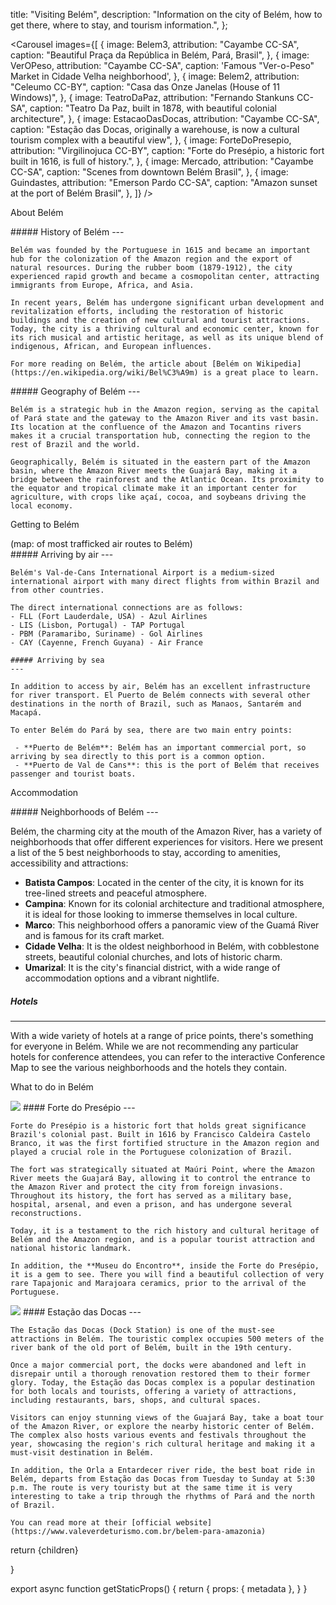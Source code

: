 
  title: "Visiting Belém",
  description: "Information on the city of Belém, how to get there, where to stay, and tourism information.",
};

<Carousel
  images={[
    {
      image: Belem3,
      attribution: "Cayambe CC-SA",
      caption: "Beautiful Praça da República in Belém, Pará, Brasil",
    },
    {
      image: VerOPeso,
      attribution: "Cayambe CC-SA",
      caption: 'Famous "Ver-o-Peso" Market in Cidade Velha neighborhood',
    },
    {
      image: Belem2,
      attribution: "Celeumo CC-BY",
      caption: "Casa das Onze Janelas (House of 11 Windows)",
    },
    {
      image: TeatroDaPaz,
      attribution: "Fernando Stankuns CC-SA",
      caption:
        "Teatro Da Paz, built in 1878, with beautiful colonial architecture",
    },
    {
      image: EstacaoDasDocas,
      attribution: "Cayambe CC-SA",
      caption:
        "Estação das Docas, originally a warehouse, is now a cultural tourism complex with a beautiful view",
    },
    {
      image: ForteDoPresepio,
      attribution: "Virgilinojuca CC-BY",
      caption:
        "Forte do Presépio, a historic fort built in 1616, is full of history.",
    },
    {
      image: Mercado,
      attribution: "Cayambe CC-SA",
      caption: "Scenes from downtown Belém Brasil",
    },
    {
      image: Guindastes,
      attribution: "Emerson Pardo CC-SA",
      caption: "Amazon sunset at the port of Belém Brasil",
    },
  ]}
/>

<Heading bubble>About Belém</Heading>

<div className="grid grid-cols-1 sm:grid-cols-2 gap-4">
  <div>
    ##### History of Belém
    ---

    Belém was founded by the Portuguese in 1615 and became an important hub for the colonization of the Amazon region and the export of natural resources. During the rubber boom (1879-1912), the city experienced rapid growth and became a cosmopolitan center, attracting immigrants from Europe, Africa, and Asia.

    In recent years, Belém has undergone significant urban development and revitalization efforts, including the restoration of historic buildings and the creation of new cultural and tourist attractions. Today, the city is a thriving cultural and economic center, known for its rich musical and artistic heritage, as well as its unique blend of indigenous, African, and European influences.

    For more reading on Belém, the article about [Belém on Wikipedia](https://en.wikipedia.org/wiki/Bel%C3%A9m) is a great place to learn.

  </div>
  <div>
  ##### Geography of Belém
    ---

    Belém is a strategic hub in the Amazon region, serving as the capital of Pará state and the gateway to the Amazon River and its vast basin. Its location at the confluence of the Amazon and Tocantins rivers makes it a crucial transportation hub, connecting the region to the rest of Brazil and the world.

    Geographically, Belém is situated in the eastern part of the Amazon basin, where the Amazon River meets the Guajará Bay, making it a bridge between the rainforest and the Atlantic Ocean. Its proximity to the equator and tropical climate make it an important center for agriculture, with crops like açaí, cocoa, and soybeans driving the local economy.

  </div>
</div>

<Heading bubble>Getting to Belém</Heading>

<div className="grid grid-cols-1 sm:grid-cols-2 gap-4">
  <div className="flex items-center justify-start flex-col">
   <GlobeMap />
   <div className="text-center italic text-sm">(map: of most trafficked air routes to Belém)</div>
  </div>
  <div>
    ##### Arriving by air
    ---

    Belém's Val-de-Cans International Airport is a medium-sized international airport with many direct flights from within Brazil and from other countries.

    The direct international connections are as follows:
    - FLL (Fort Lauderdale, USA) - Azul Airlines
    - LIS (Lisbon, Portugal) - TAP Portugal
    - PBM (Paramaribo, Suriname) - Gol Airlines
    - CAY (Cayenne, French Guyana) - Air France

    ##### Arriving by sea
    ---

    In addition to access by air, Belém has an excellent infrastructure for river transport. El Puerto de Belém connects with several other destinations in the north of Brazil, such as Manaos, Santarém and Macapá.

    To enter Belém do Pará by sea, there are two main entry points:

     - **Puerto de Belém**: Belém has an important commercial port, so arriving by sea directly to this port is a common option.
     - **Puerto de Val de Cans**: this is the port of Belém that receives passenger and tourist boats.

  </div>
</div>

<Heading bubble>Accommodation</Heading>

<div className="grid grid-cols-1 sm:grid-cols-2 gap-4">
  <div className="order-last 6xl:order-first">
   ##### Neighborhoods of Belém
   ---

Belém, the charming city at the mouth of the Amazon River, has a variety of neighborhoods that offer different experiences for visitors. Here we present a list of the 5 best neighborhoods to stay, according to amenities, accessibility and attractions:

- **Batista Campos**: Located in the center of the city, it is known for its tree-lined streets and peaceful atmosphere.
- **Campina**: Known for its colonial architecture and traditional atmosphere, it is ideal for those looking to immerse themselves in local culture.
- **Marco**: This neighborhood offers a panoramic view of the Guamá River and is famous for its craft market.
- **Cidade Velha**: It is the oldest neighborhood in Belém, with cobblestone streets, beautiful colonial churches, and lots of historic charm.
- **Umarizal**: It is the city's financial district, with a wide range of accommodation options and a vibrant nightlife.

##### Hotels

---

With a wide variety of hotels at a range of price points, there's something for everyone in Belém. While we are not recommending any particular hotels for conference attendees, you can refer to the interactive <IntlLink href="/map">Conference Map</IntlLink> to see the various neighborhoods and the hotels they contain.

  </div>
  <div className="order-first 6xl:order-last">
<Carousel
  captions={true}
  images={[
    {
      image: PracaBatistaCampos,
      caption: "Beautiful green Praça Batista Campos",
      attribution: "Luiz Pantoja CC-SA"
    },
    {
      image: CidadeVelha,
      caption: "Cidade Velha (Old City)",
      attribution: "Lgjunior CC-SA"
    },
    {
      image: Architecture,
      caption: "Beautiful colonial architecture in Cidade Velha",
      attribution: "Celso Abreu CC-SA"
    },
    {
      image: PracaDoRelogio,
      caption: "Praça Siqueira Campos in Campina neighborhood",
      attribution: "Cayambe CC-SA"
    },
    {
      image: AlmiranteBarroso,
      caption: "Avenida Almirante Barroso in Marco neighborhood",
      attribution: "Roberto de vasconcel CC-SA"
    }
  ]}
/>
  </div>
</div>

<Heading bubble>What to do in Belém</Heading>

<div className="grid grid-cols-1 sm:grid-cols-2 gap-4">
  <div className="">
    <Image src={ForteDoPresepio} className="rounded-lg w-full aspect-4/3" />
    #### Forte do Presépio
    ---

    Forte do Presépio is a historic fort that holds great significance Brazil's colonial past. Built in 1616 by Francisco Caldeira Castelo Branco, it was the first fortified structure in the Amazon region and played a crucial role in the Portuguese colonization of Brazil.
    
    The fort was strategically situated at Maúri Point, where the Amazon River meets the Guajará Bay, allowing it to control the entrance to the Amazon River and protect the city from foreign invasions. Throughout its history, the fort has served as a military base, hospital, arsenal, and even a prison, and has undergone several reconstructions.
    
    Today, it is a testament to the rich history and cultural heritage of Belém and the Amazon region, and is a popular tourist attraction and national historic landmark.

    In addition, the **Museu do Encontro**, inside the Forte do Presépio, it is a gem to see. There you will find a beautiful collection of very rare Tapajonic and Marajoara ceramics, prior to the arrival of the Portuguese. 
  </div>

  <div className="">
    <Image src={EstacaoDasDocas} className="rounded-lg w-full aspect-4/3" />
    #### Estação das Docas
    ---

    The Estação das Docas (Dock Station) is one of the must-see attractions in Belém. The touristic complex occupies 500 meters of the river bank of the old port of Belém, built in the 19th century.

    Once a major commercial port, the docks were abandoned and left in disrepair until a thorough renovation restored them to their former glory. Today, the Estação das Docas complex is a popular destination for both locals and tourists, offering a variety of attractions, including restaurants, bars, shops, and cultural spaces. 

    Visitors can enjoy stunning views of the Guajará Bay, take a boat tour of the Amazon River, or explore the nearby historic center of Belém. The complex also hosts various events and festivals throughout the year, showcasing the region's rich cultural heritage and making it a must-visit destination in Belém.

    In addition, the Orla a Entardecer river ride, the best boat ride in Belém, departs from Estação das Docas from Tuesday to Sunday at 5:30 p.m. The route is very touristy but at the same time it is very interesting to take a trip through the rhythms of Pará and the north of Brazil.

    You can read more at their [official website](https://www.valeverdeturismo.com.br/belem-para-amazonia)
  </div>

</div>

  return <MdxLayout metadata={metadata}>{children}</MdxLayout>

}

export async function getStaticProps() {
  return {
    props: {
      metadata
    },
  }
}